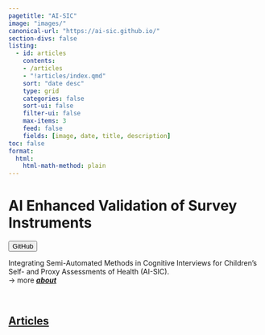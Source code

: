 ```yaml
---
pagetitle: "AI-SIC"
image: "images/"
canonical-url: "https://ai-sic.github.io/"
section-divs: false
listing:
  - id: articles
    contents: 
    - /articles
    - "!articles/index.qmd"
    sort: "date desc"
    type: grid
    categories: false
    sort-ui: false
    filter-ui: false
    max-items: 3
    feed: false
    fields: [image, date, title, description]
toc: false
format: 
  html:
    html-math-method: plain
---
```


# AI Enhanced Validation of Survey Instruments


:::: {.content-block}

[`<button type="button">GitHub</button>`{=html}](https://ai-sic.github.io)


::: {.title-block}

::: {.img-text}
Integrating Semi-Automated Methods in Cognitive Interviews for Children’s Self- and Proxy Assessments of Health (AI-SIC).
<br>
→  more [***about***](about.qmd)


:::

:::

\

::::

<!-- Articles -->
:::{.content-block}

## [Articles](articles/index.qmd)

:::{#articles}
:::

:::

